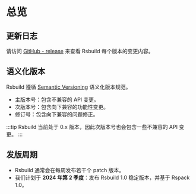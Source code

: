 # 总览

## 更新日志

请访问 [GitHub - release](https://github.com/web-infra-dev/rsbuild/releases) 来查看 Rsbuild 每个版本的变更内容。

## 语义化版本

Rsbuild 遵循 [Semantic Versioning](https://semver.org/lang/zh-CN/) 语义化版本规范。

- 主版本号：包含不兼容的 API 变更。
- 次版本号：包含向下兼容的功能性变更。
- 修订号：包含向下兼容的问题修正。

:::tip
Rsbuild 当前处于 0.x 版本，因此次版本号也会包含一些不兼容的 API 变更。
:::

## 发版周期

- Rsbuild 通常会在每周发布若干个 patch 版本。
- 我们计划于 **2024 年第 2 季度**：发布 Rsbuild 1.0 稳定版本，并基于 Rspack 1.0。
